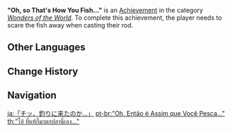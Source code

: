 {{Achievement Infobox
|title        = 
|id           = 81142
|order id     = 1136
|category     = Wonders of the World
|description  = Scare the fish away when casting your rod.
|requirements = 
|primogems    = 5
|tracking     = 
|hidden       = 1
|topic        = Fishing
|type         = Exploration
}}
'''"Oh, so That's How You Fish..."''' is an [[Achievement]] in the category ''[[Wonders of the World]]''. To complete this achievement, the player needs to scare the fish away when casting their rod.
<!--
==Trivia==

==Video Guides==
{{EVT
|video1   = 
|caption1 = 
}}
-->
==Other Languages==
{{Other Languages
|en      = "Oh, so That's How You Fish..."
|zhs     = 「切，原来是来钓鱼的…」
|zhs_rm  = "Qiè, Yuánlái Shì Lái Diàoyú de..."
|zht     = 「呿，原來是來釣魚的…」
|zht_rm  = "Qiè, Yuánlái Shì Lái Diàoyú de..."
|zh_tl   = "Oh, so [You] Came to Fish..."
|ja      = 「チッ、釣りに来たのか…」
|ja_rm   = "Chi', Tsuri ni Kita no ka..."
|ja_tl   = "Oh, so [You] Came to Fish..."
|ko      = 「흥, 낚시꾼이었군…」
|ko_rm   = "Heung, Naksikkunieotkkun..."
|ko_tl   = "Hmph, so You Were a Fisher..."
|es      = Yo solo quería pescar...
|es_tl   = I Only Wanted to Fish...
|fr      = « Attention ! Pêcheur bourru en approche ! »
|fr_tl   = "Beware! Gruff Fisherman Approaching!"
|ru      = «А, тут рыбачат...»
|ru_tl   = "Ah, They're Fishing Here..."
|th      = "โอ้ ที่แท้ก็มาตกปลานี่เอง..."
|th_rm   = "O Thithae Ko Ma Tko Pla Nieng..."
|th_tl   = 
|vi      = Xì, Vốn Dĩ Là Đến Câu Cá Mà...
|vi_tl   = 
|de      = „Ach, wieder ein Angler ...“
|de_tl   = "Oh, an Angler Again..."
|id      = "Cih, Jadi Ini Cara Memancingmu ...."
|id_tl   = "Tsk, So This is How You Fish ...."
|pt      = "Oh, Então é Assim que Você Pesca..."
|pt_tl   = "Oh, so That's How You Fish..."
|tr      = “Ah, Balıkları Böyle Yakalıyorsun Demek…”
|tr_tl   = 
|it      = Oh, è così che peschi?
|it_tl   = Oh, Is That How You Fish?
}}

==Change History==
{{Change History|2.1}}
<!--
==References==
{{Reflist}}
-->
==Navigation==
{{Achievement Navbox|Wonders of the World|Exploration}}

[[ja:「チッ、釣りに来たのか…」]]
[[pt-br:"Oh, Então é Assim que Você Pesca..."]]
[[th:"โอ้ ที่แท้ก็มาตกปลานี่เอง..."]]